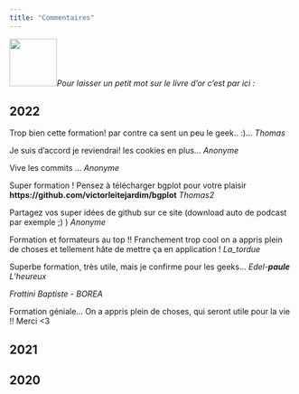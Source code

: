 ```yaml
---
title: "Commentaires"
---
```


![](data/livre.png){width="84"}*Pour laisser un petit mot sur le livre d'or c'est par ici :*

::: {.callout-note icon="false"}
## 2022

Trop bien cette formation! par contre ca sent un peu le geek.. :)... *Thomas*

Je suis d'accord je reviendrai! les cookies en plus... *Anonyme*

Vive les commits ... *Anonyme*

Super formation ! Pensez à télécharger bgplot pour votre plaisir **https://github.com/victorleitejardim/bgplot** *Thomas2*

Partagez vos super idées de github sur ce site (download auto de podcast par exemple ;) ) *Anonyme*

Formation et formateurs au top !! Franchement trop cool on a appris plein de choses et tellement hâte de mettre ça en application ! *La_tordue*

Superbe formation, très utile, mais je confirme pour les geeks... *Edel-**paule** L'heureux*

*Frattini Baptiste - BOREA*

Formation géniale... On a appris plein de choses, qui seront utile pour la vie !! Merci <3

:::

::: {.callout-note icon="false"}
## 2021
:::

::: {.callout-note icon="false"}
## 2020
:::
